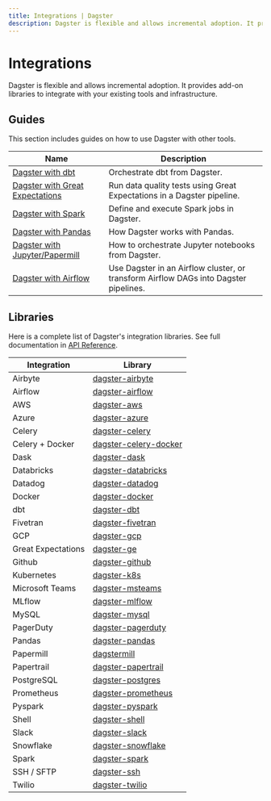 ```yaml
---
title: Integrations | Dagster
description: Dagster is flexible and allows incremental adoption. It provides add-on libraries to integrate with your existing tools and infrastructure.
---
```


# Integrations

Dagster is flexible and allows incremental adoption. It provides add-on libraries to integrate with your existing tools and infrastructure.

## Guides

This section includes guides on how to use Dagster with other tools.

| Name                                                                | Description                                                                          |
| ------------------------------------------------------------------- | ------------------------------------------------------------------------------------ |
| [Dagster with dbt](/integrations/dbt)                               | Orchestrate dbt from Dagster.                                                        |
| [Dagster with Great Expectations](/integrations/great-expectations) | Run data quality tests using Great Expectations in a Dagster pipeline.               |
| [Dagster with Spark](/integrations/spark)                           | Define and execute Spark jobs in Dagster.                                            |
| [Dagster with Pandas](/integrations/pandas)                         | How Dagster works with Pandas.                                                       |
| [Dagster with Jupyter/Papermill](/integrations/dagstermill)         | How to orchestrate Jupyter notebooks from Dagster.                                   |
| [Dagster with Airflow](/integrations/airflow)                       | Use Dagster in an Airflow cluster, or transform Airflow DAGs into Dagster pipelines. |

## Libraries

Here is a complete list of Dagster's integration libraries. See full documentation in [API Reference](/\_apidocs#libraries).

| Integration        | Library                                                            |
| ------------------ | ------------------------------------------------------------------ |
| Airbyte            | [dagster-airbyte](/_apidocs/libraries/dagster-airbyte)             |
| Airflow            | [dagster-airflow](/_apidocs/libraries/dagster-airflow)             |
| AWS                | [dagster-aws](/_apidocs/libraries/dagster-aws)                     |
| Azure              | [dagster-azure](/_apidocs/libraries/dagster-azure)                 |
| Celery             | [dagster-celery](/_apidocs/libraries/dagster-celery)               |
| Celery + Docker    | [dagster-celery-docker](/_apidocs/libraries/dagster-celery-docker) |
| Dask               | [dagster-dask](/_apidocs/libraries/dagster-dask)                   |
| Databricks         | [dagster-databricks](/_apidocs/libraries/dagster-databricks)       |
| Datadog            | [dagster-datadog](/_apidocs/libraries/dagster-datadog)             |
| Docker             | [dagster-docker](/_apidocs/libraries/dagster-docker)               |
| dbt                | [dagster-dbt](/_apidocs/libraries/dagster-dbt)                     |
| Fivetran           | [dagster-fivetran](/_apidocs/libraries/dagster-fivetran)           |
| GCP                | [dagster-gcp](/_apidocs/libraries/dagster-gcp)                     |
| Great Expectations | [dagster-ge](/_apidocs/libraries/dagster-ge)                       |
| Github             | [dagster-github](/_apidocs/libraries/dagster-github)               |
| Kubernetes         | [dagster-k8s](/_apidocs/libraries/dagster-k8s)                     |
| Microsoft Teams    | [dagster-msteams](/_apidocs/libraries/dagster-msteams)             |
| MLflow             | [dagster-mlflow](/_apidocs/libraries/dagster-mlflow)               |
| MySQL              | [dagster-mysql](/_apidocs/libraries/dagster-mysql)                 |
| PagerDuty          | [dagster-pagerduty](/_apidocs/libraries/dagster-pagerduty)         |
| Pandas             | [dagster-pandas](/_apidocs/libraries/dagster-pandas)               |
| Papermill          | [dagstermill](/_apidocs/libraries/dagstermill)                     |
| Papertrail         | [dagster-papertrail](/_apidocs/libraries/dagster-papertrail)       |
| PostgreSQL         | [dagster-postgres](/_apidocs/libraries/dagster-postgres)           |
| Prometheus         | [dagster-prometheus](/_apidocs/libraries/dagster-prometheus)       |
| Pyspark            | [dagster-pyspark](/_apidocs/libraries/dagster-pyspark)             |
| Shell              | [dagster-shell](/_apidocs/libraries/dagster-shell)                 |
| Slack              | [dagster-slack](/_apidocs/libraries/dagster-slack)                 |
| Snowflake          | [dagster-snowflake](/_apidocs/libraries/dagster-snowflake)         |
| Spark              | [dagster-spark](/_apidocs/libraries/dagster-spark)                 |
| SSH / SFTP         | [dagster-ssh](/_apidocs/libraries/dagster-ssh)                     |
| Twilio             | [dagster-twilio](/_apidocs/libraries/dagster-twilio)               |
